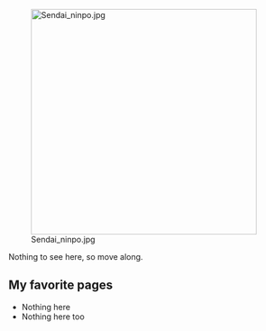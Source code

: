 [[File:Sendai_ninpo.jpg|thumb|400px]]

Nothing to see here, so move along.

==My favorite pages==

* Nothing here
* Nothing here too